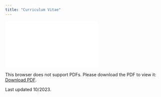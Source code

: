 ```yaml
---
title: "Curriculum Vitae"
---
```


<object data="cv.pdf" type="application/pdf" width="900px" height="900px">
    <embed src="cv.pdf">
        <p>This browser does not support PDFs. Please download the PDF to view it: <a href="cv.pdf">Download PDF</a>.</p>
    </embed>
</object>

Last updated 10/2023.
